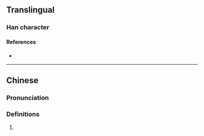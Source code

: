 {{character info/new}}
==Translingual==

===Han character===
{{Han char|rn=85|rad=水|as=18|sn=21|four=32146|canj=EBWI|ids=⿰氵爵}}

====References====
* {{Han ref|kx=0662.110|dkj=18735|dj=1071.140|hdz=31789.030|uh=7042|ud=28738|bh=F461|bd=62561}}

----

==Chinese==
{{zh-forms}}

===Pronunciation===
{{zh-pron
|m=zhuó,jiào,zé
|c=ziu3,zok6,zuk1
|mc=y
|oc=y
|ma=
|cat=
}}

===Definitions===
{{zh-hanzi}}

# {{rfdef|zh}}